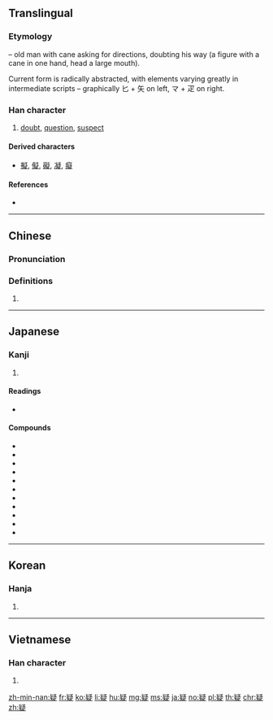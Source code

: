 ==Translingual==

===Etymology===
{{liushu|p}} – old man with cane asking for directions, doubting his way (a figure with a cane in one hand, head a large mouth).

Current form is radically abstracted, with elements varying greatly in intermediate scripts – graphically 匕 + 矢 on left, マ + 疋 on right.

===Han character===
{{Han char|rn=103|rad=疋|as=09|sn=14|four=27481|canj=PKNIO|ids=⿰𠤕⿱龴疋}}

# [[doubt]], [[question]], [[suspect]]

====Derived characters====
* [[擬]], [[儗]], [[礙]], [[凝]], [[癡]]

====References====
* {{Han ref|kx=0768.030|dkj=22007|dj=1178.080|hdz=42751.040|uh=7591|ud=30097|bh=BAC3|bd=47811}}

----

==Chinese==
{{zh-forms}}

===Pronunciation===
{{zh-pron
|m=yí,níng
|c=ji4
|h=pfs=ngì
|mn=gî
|mn-t=ghi5
|mc=y
|oc=y
|ma=
|cat=v
}}

===Definitions===
{{zh-hanzi}}

# {{rfdef|zh}}

----

==Japanese==

===Kanji===
{{ja-kanji|grade=6|rs=疋09}}

# {{defn|lang=ja|sort=疋09}}

====Readings====
* {{ja-readings|on=[[ぎ]] (gi), [[きょう]] (kyō)|kun=[[うたがう]] (utagau), [[うたがい]] (utagai), [[うたがわしい]] (utagawashii)|nanori=}}

====Compounds====
* {{l|ja|sc=Jpan|疑心|tr=ぎしん, gishin}}
* {{l|ja|sc=Jpan|被疑者|tr=ひぎしゃ, higisha}}
* {{l|ja|sc=Jpan|懐疑|tr=かいぎ, kaigi}}
* {{l|ja|sc=Jpan|疑問|tr=ぎもん, gimon}}
* {{l|ja|sc=Jpan|疑問符|tr=ぎもんふ, gimonfu}}
* {{l|ja|sc=Jpan|質疑|tr=しつぎ, shitsugi}}
* {{l|ja|sc=Jpan|容疑|tr=ようぎ, yōgi}}
* {{l|ja|sc=Jpan|容疑者|tr=ようぎしゃ, yōgisha}}
* {{l|ja|sc=Jpan|疑惧|tr=ぎく, giku}}
* {{l|ja|sc=Jpan|疑懼|tr=ぎく, giku}}
* {{l|ja|sc=Jpan|疑念|tr=ぎねん, ginen}}

----

==Korean==

===Hanja===
{{ko-hanja|hangeul=[[의]], [[응]]|eumhun=|rv=ui, eung|mr=ŭi, ŭng|y=uy, ung}}

# {{defn|lang=ko|sort=疋09}}

----

==Vietnamese==

===Han character===
{{vi-hantu|nghi|rs=疋09}}

# {{defn|lang=vi|sort=疋09}}

[[zh-min-nan:疑]]
[[fr:疑]]
[[ko:疑]]
[[li:疑]]
[[hu:疑]]
[[mg:疑]]
[[ms:疑]]
[[ja:疑]]
[[no:疑]]
[[pl:疑]]
[[th:疑]]
[[chr:疑]]
[[zh:疑]]